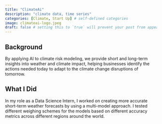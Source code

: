 ```yaml
---
title: "ClimateAi"
description: "climate data, time series"
categories: [Climate, Start Up] # self-defined categories
image: climateai-logo.jpeg
draft: false # setting this to `true` will prevent your post from appearing on your listing page until you're ready!
---
```


## Background
By applying AI to climate risk modeling, we provide short and long-term insights into weather and climate impact, helping businesses identify the actions needed today to adapt to the climate change disruptions of tomorrow.

## What I Did
In my role as a Data Science Intern, I worked on creating more accurate short-term weather forecasts by using a multi-model approach. I tested different weighing schemes for the models based on different accuracy metrics across different regions around the world.

